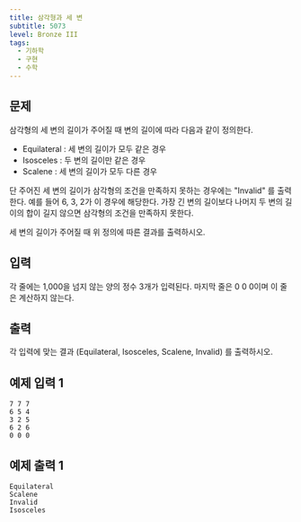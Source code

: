 ```yaml
---
title: 삼각형과 세 변
subtitle: 5073
level: Bronze III
tags:
  - 기하학
  - 구현
  - 수학
---
```


## 문제

삼각형의 세 변의 길이가 주어질 때 변의 길이에 따라 다음과 같이 정의한다.

- Equilateral : 세 변의 길이가 모두 같은 경우
- Isosceles : 두 변의 길이만 같은 경우
- Scalene : 세 변의 길이가 모두 다른 경우

단 주어진 세 변의 길이가 삼각형의 조건을 만족하지 못하는 경우에는 "Invalid" 를 출력한다. 예를 들어 6, 3, 2가 이 경우에 해당한다. 가장 긴 변의 길이보다 나머지 두 변의 길이의 합이 길지 않으면 삼각형의 조건을 만족하지 못한다.

세 변의 길이가 주어질 때 위 정의에 따른 결과를 출력하시오.

## 입력

각 줄에는 1,000을 넘지 않는 양의 정수 3개가 입력된다. 마지막 줄은 0 0 0이며 이 줄은 계산하지 않는다.

## 출력

각 입력에 맞는 결과 (Equilateral, Isosceles, Scalene, Invalid) 를 출력하시오.

## 예제 입력 1

```
7 7 7
6 5 4
3 2 5
6 2 6
0 0 0
```

## 예제 출력 1

```
Equilateral
Scalene
Invalid
Isosceles
```
